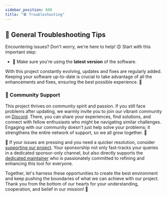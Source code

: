 ```yaml
---
sidebar_position: 600
title: "🛠️ Troubleshooting"
---
```



<TopBanners />


## 🌟 General Troubleshooting Tips

Encountering issues? Don't worry, we're here to help! 😊 Start with this important step:

- 🔄 Make sure you're using the **latest version** of the software. 

With this project constantly evolving, updates and fixes are regularly added. Keeping your software up-to-date is crucial to take advantage of all the enhancements and fixes, ensuring the best possible experience. 🚀

### 🤝 Community Support 

This project thrives on community spirit and passion. If you still face problems after updating, we warmly invite you to join our vibrant community on [Discord](https://discord.com/invite/5rJgQTnV4s). There, you can share your experiences, find solutions, and connect with fellow enthusiasts who might be navigating similar challenges. Engaging with our community doesn't just help solve your problems; it strengthens the entire network of support, so we all grow together. 🌱

🌟 If your issues are pressing and you need a quicker resolution, consider [supporting our project](/sponsorships). Your sponsorship not only fast-tracks your queries in a dedicated sponsor-only channel, but also directly supports the [dedicated maintainer](/mission) who is passionately committed to refining and enhancing this tool for everyone.

Together, let's harness these opportunities to create the best environment and keep pushing the boundaries of what we can achieve with our project. Thank you from the bottom of our hearts for your understanding, cooperation, and belief in our mission! 🙏